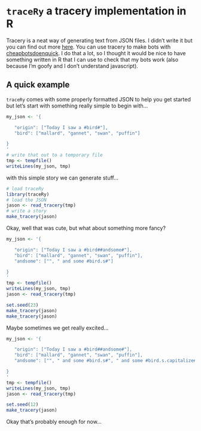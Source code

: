 # `traceRy` a tracery implementation in R

Tracery is a neat way of generating text from JSON files. I didn't write it but you can find out more [here](https://www.github.com/galaxykate/tracery). You can use tracery to make bots with [cheapbotsdoenquick](http://cheapbotsdoenquick.com). I do that a lot, so I thought it would be nice to have something written in R that I can use to check that my bots work (also because I'm goofy and I don't understand javascript).

## A quick example

`traceRy` comes with some properly formatted JSON to help you get started but let's start with something really simple to begin with...

```r
my_json <- '{

   "origin": ["Today I saw a #bird#"],
   "bird": ["mallard", "gannet", "swan", "puffin"]

}
'
# write that out to a temporary file
tmp <- tempfile()
writeLines(my_json, tmp)
```

with this simple story we can generate stuff...

```r
# load traceRy
library(traceRy)
# load the JSON
jason <- read_tracery(tmp)
# write a story
make_tracery(jason)
```

Okay, well that was cute, but what about something more fancy?


```r
my_json <- '{

   "origin": ["Today I saw a #bird##andsome#"],
   "bird": ["mallard", "gannet", "swan", "puffin"],
   "andsome": ["", " and some #bird.s#"]

}
'
tmp <- tempfile()
writeLines(my_json, tmp)
jason <- read_tracery(tmp)

set.seed(23)
make_tracery(jason)
make_tracery(jason)
```

Maybe sometimes we get really excited...


```r
my_json <- '{

   "origin": ["Today I saw a #bird##andsome#"],
   "bird": ["mallard", "gannet", "swan", "puffin"],
   "andsome": ["", " and some #bird.s#", " and some #bird.s.capitalize#"]

}
'
tmp <- tempfile()
writeLines(my_json, tmp)
jason <- read_tracery(tmp)

set.seed(12)
make_tracery(jason)
```

Okay that's probably enough for now...


